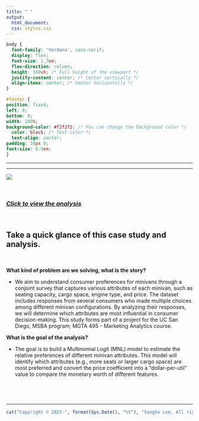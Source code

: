 ```yaml
---
title: " "
output:
  html_document:
  css: styles.css
---
```


```css
body {
  font-family: 'Verdana', sans-serif;
  display: flex;
  font-size: 1.7em;
  flex-direction: column;
  height: 100vh; /* Full height of the viewport */
  justify-content: center; /* Center vertically */
  align-items: center; /* Center horizontally */
}

#footer {
position: fixed;
left: 0;
bottom: 0;
width: 100%;
background-color: #f2f2f2; /* You can change the background color */
  color: black; /* Text color */
  text-align: center;
padding: 10px 0;
font-size: 0.9em;
}


```

------------------------------------------------------------------------

------------------------------------------------------------------------

![](Photo/marketing_analytics_mnl_conjoint_2.png)

<br>

### [*Click to view the analysis*](https://business-analytics-slee.shinyapps.io/data_models_decisions_marketing_mnl_conjoint_2/)

<br>

## **Take a quick glance of this case study and analysis.**

<br>

**What kind of problem are we solving, what is the story?** <br>

-   We aim to understand consumer preferences for minivans through a conjoint survey that captures various attributes of each minivan, such as seating capacity, cargo space, engine type, and price. The dataset includes responses from several consumers who made multiple choices among different minivan configurations. By analyzing their responses, we will determine which attributes are most influential in consumer decision-making. This study forms part of a project for the UC San Diego, MSBA program; MGTA 495 - Marketing Analytics course. <br>

**What is the goal of the analysis?** <br>

-   The goal is to build a Multinomial Logit (MNL) model to estimate the relative preferences of different minivan attributes. This model will identify which attributes (e.g., more seats or larger cargo space) are most preferred and convert the price coefficient into a "dollar-per-util" value to compare the monetary worth of different features.

## <br> 

------------------------------------------------------------------------

::: {#footer}
```r
cat("Copyright © 2023-", format(Sys.Date(), "%Y"), "Sangho Lee, All rights reserved.")
```
:::
